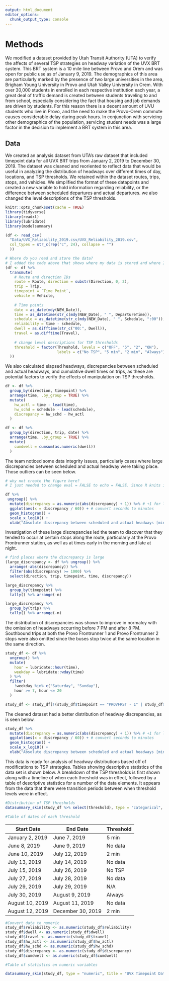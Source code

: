 ```yaml
---
output: html_document
editor_options: 
  chunk_output_type: console
---
```

# Methods

We modified a dataset provided by Utah Transit Authority (UTA) to verify the affects of several TSP strategies on headway variation of the UVX BRT system. This BRT system is a 10 mile line between Provo and Orem and was open for public use as of January 9, 2019. The demographics of this area are particularly marked by the presence of two large universities in the area, Brigham Young University in Provo and Utah Valley University in Orem. With over 30,000 students in enrolled in each respective institution each year, a great deal of traffic demand is created between students traveling to and from school, especially considering the fact that housing and job demands are driven by students. For this reason there is a decent amount of UVU students who live in Provo, and the need to make the Provo-Orem commute causes considerable delay during peak hours. In conjunction with servicing other demographics of the population, servicing student needs was a large factor in the decision to implement a BRT system in this area.

## Data

We created an analysis dataset from UTA's raw dataset that included timepoint data for all UVX BRT trips from January 2, 2019 to December 30, 2019. The dataset was cleaned and reoriented to reflect data that would be useful in analyzing the distribution of headways over different times of day, locations, and TSP thresholds. We retained within the dataset routes, trips, stops, and vehicles. We simplified the format of these datapoints and created a new variable to hold information regarding reliability, or the difference between scheduled departures and actual departures. we also changed the level descriptions of the TSP thresholds.

```r
knitr::opts_chunk$set(cache = TRUE)
library(tidyverse)
library(readxl)
library(lubridate)
library(modelsummary)
```

```r
(df <- read_csv(
  "Data/UVX_Reliability_2019.csv/UVX_Reliability_2019.csv",
  col_types = str_c(rep("c", 24), collapse = "")
  ))
```

```r
# Where do you read and store the data?
# I added the code above that shows where my data is stored and where I read it from.
(df <- df %>%
  transmute(
    # Route and direction IDs
    route = Route, direction = substr(Direction, 0, 2), 
    trip = Trip,
    timepoint = `Time Point`,
    vehicle = Vehicle,
    
    # Time points
    date = as_date(mdy(NEW_Date)),
    time = as_datetime(str_c(mdy(NEW_Date), " ", DepartureTime)),
    schedule = as_datetime(str_c(mdy(NEW_Date), " ", Schedule, ":00")),
    reliability = time - schedule,
    dwell = as.difftime(str_c("00:", Dwell)),
    travel = as.difftime(Travel),
    
    # change level descriptions for TSP thresholds
    threshold = factor(Threshold, levels = c("OFF", "5", "2", "ON"), 
                       labels = c("No TSP", "5 min", "2 min", "Always"))
  ))
```

We also calculated elapsed headways, discrepancies between scheduled and actual headways, and cumulative dwell times on trips, as these are potential factors to verify the effects of manipulation on TSP thresholds.

```r
df <- df %>%
  group_by(direction, timepoint) %>%
  arrange(time, .by_group = TRUE) %>%
  mutate(
    hw_actl = time - lead(time),
    hw_schd = schedule - lead(schedule),
    discrepancy = hw_schd - hw_actl
  )
```

```r
df <- df %>%
  group_by(direction, trip, date) %>%
  arrange(time, .by_group = TRUE) %>%
  mutate(
    cumdwell = cumsum(as.numeric(dwell))
  )
```

The team noticed some data integrity issues, particularly cases where large discrepancies between scheduled and actual headway were taking place. Those outliers can be seen below.

```r
# why not create the figure here?
# I just needed to change eval = FALSE to echo = FALSE. Since R knits in a fresh session, the required inputs were not available to plot

df %>%
 ungroup() %>%
  mutate(discrepancy = as.numeric(abs(discrepancy) + 1)) %>% # +1 for log(0)
  ggplot(aes(x = discrepancy / 60)) + # convert seconds to minutes
  geom_histogram() +
  scale_x_log10() +
  xlab("Absolute discrepancy between scheduled and actual headways [minutes]")
```

Investigation of these large discrepancies led the team to discover that they tended to occur at certain stops along the route, particularly at the Provo Frontrunner station, as well as at times early in the morning and late at night.

```r
# find places where the discrepancy is large
(large_discrepancy <- df %>% ungroup() %>%
  arrange(-abs(discrepancy)) %>%
  filter(abs(discrepancy) >= 1000) %>%
  select(direction, trip, timepoint, time, discrepancy))

large_discrepancy %>% 
  group_by(timepoint) %>% 
  tally() %>% arrange(-n)

large_discrepancy %>% 
  group_by(trip) %>% 
  tally() %>% arrange(-n)
```

The distribution of discrepancies was shown to improve in normalcy with the omission of headways occurring before 7 PM and after 8 PM. Southbound trips at both the Provo Frontrunner 1 and Provo Frontrunner 2 stops were also omitted since the buses stop twice at the same location in the same direction.

```r
study_df <- df %>%
  ungroup() %>%
  mutate(
    hour = lubridate::hour(time),
    weekday = lubridate::wday(time)
  ) %>%
  filter(
    !weekday %in% c("Saturday", "Sunday"),
    hour >= 7, hour <= 20
  )

study_df <- study_df[!(study_df$timepoint == "PROVFRST - 1" | study_df$timepoint == "PROVFRST - 2"),]
```

The cleaned dataset had a better distribution of headway discrepancies, as is seen below.

```r
study_df %>%
  mutate(discrepancy = as.numeric(abs(discrepancy) + 1)) %>% # +1 for log(0)
  ggplot(aes(x = discrepancy / 60)) + # convert seconds to minutes
  geom_histogram() +
  scale_x_log10() +
  xlab("Absolute discrepancy between scheduled and actual headways [minutes]")
```

This data is ready for analysis of headway distributions based off of modifications to TSP strategies. Tables showing descriptive statistics of the data set is shown below. A breakdown of the TSP thresholds is first shown along with a timeline of when each threshold was in effect, followed by a table of descriptive statistics for a number of the data elements. It appears from the data that there were transition periods between when threshold levels were in effect.

```r
#Distribution of TSP thresholds
datasummary_skim(study_df %>% select(threshold), type = "categorical", title = "Distribution of UVX TSP Thresholds")

#Table of dates of each threshold
```

|Start Date|End Date|Threshold|
|----------|--------|--------|
|January 2, 2019|June 7, 2019|5 min|
|June 8, 2019|June 9, 2019|No data|
|June 10, 2019|July 12, 2019|2 min|
|July 13, 2019|July 14, 2019|No data|
|July 15, 2019|July 26, 2019|No TSP|
|July 27, 2019|July 28, 2019|No data|
|July 29, 2019|July 29, 2019|N/A|
|July 30, 2019|August 9, 2019|Always|
|August 10, 2019|August 11, 2019|No data|
|August 12, 2019|December 30, 2019|2 min|

```r
#Convert data to numeric
study_df$reliability <- as.numeric(study_df$reliability)
study_df$dwell <- as.numeric(study_df$dwell)
study_df$travel <- as.numeric(study_df$travel)
study_df$hw_actl <- as.numeric(study_df$hw_actl)
study_df$hw_schd <- as.numeric(study_df$hw_schd)
study_df$discrepancy <- as.numeric(study_df$discrepancy)
study_df$cumdwell <- as.numeric(study_df$cumdwell)

#Table of statistics on numeric variables

datasummary_skim(study_df, type = "numeric", title = "UVX Timepoint Data")
```

